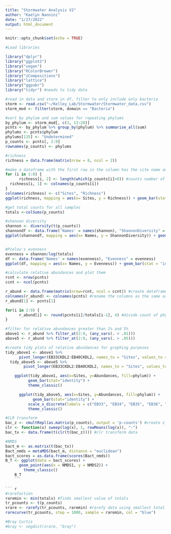 ---
title: "Stormwater Analysis V2"
author: "Kaelyn Nannini"
date: "1/27/2022"
output: html_document
---

```{r setup, include=FALSE}
knitr::opts_chunk$set(echo = TRUE)
```

```{r Load libraries}

#Load libraries

library("dplyr")
library("ggplot2")
library("vegan")
library("RColorBrewer")
library("zCompositions")
library("lattice")
library("ggpubr")
library("tidyr") #needs to tidy data
```

```{r Load data}

#read in data and store in df, filter to only include only bacteria
storm <- read.csv("~/Kelley_Lab/Stormwater/Stormwater_data.csv")
storm_mod <- filter(storm, domain == "Bacteria")

#sort by phylum and sum values for repeating phylums
by_phylum <- storm_mod[, c(3, 13:20)]
pcnts <- by_phylum %>% group_by(phylum) %>% summarise_all(sum)
phylums <- pcnts$phylum
phylums[135] <- "Undetermined"
p_counts <- pcnts[, 2:9]
rownames(p_counts) <- phylums
```


```{r Calculate basic alpha diversity metrics}
#richness
richness = data.frame(matrix(nrow = 8, ncol = 2))

#make a dataframe with the first row in the column has the site name and the second column has the number of species
for (i in 1:8) { 
	  richness[i, 2] <- length(which(p_counts[i]>0)) #counts number of times there's a counts greater than 0
  richness[i, 1] <- colnames(p_counts[i]) 
}
colnames(richness) <- c("Sites", "Richness")
ggplot(richness, mapping = aes(x= Sites, y = Richness)) + geom_bar(stat = "identity")

#get total counts for all samples
totals <-colSums(p_counts)

#shannon diversity
shannon <- diversity(t(p_counts))
shannondf <- data.frame('Names' = names(shannon), "ShannonDiversity" = shannon) #create dataframe from named number
ggplot(shannondf, mapping = aes(x= Names, y = ShannonDiversity)) + geom_bar(stat = "identity")


#Pielou's evenness
evenness = shannon/log(totals)
df <- data.frame('Names' = names(evenness), "Evenness" = evenness)
ggplot(df, mapping = aes(x= Names, y = Evenness)) + geom_bar(stat = "identity")
```

```{r Relative Abundances and Plots}
#calculate relative abundances and plot them
rcnt <- nrow(pcnts)
ccnt <- ncol(pcnts)

r_abund <- data.frame(matrix(nrow=rcnt, ncol = ccnt)) #create dataframe with same number and rows and columns as pcnts
colnames(r_abund) <- colnames(pcnts) #rename the columns as the same as pcnts
r_abund[1] <- pcnts[1]

for(i in 2:9) {
	  r_abund[i] <- round(pcnts[i]/totals[i-1], 4) #divide count of phylum of given site by the total number of features for that site
}

#filter for relative abundances greater than 1% and 5%
above1 <- r_abund %>% filter_at(2:9, (any_vars(. > .01))) 
above5 <- r_abund %>% filter_at(2:9, (any_vars(. > .05)))

#create tidy plots of relative abundances for graphing purposes
tidy_above1 <- above1 %>%
	  pivot_longer(EB33CKDL2:EB40CKDL2, names_to = "Sites", values_to = "Abundances")
  tidy_above5 <- above5 %>%   
	    pivot_longer(EB33CKDL2:EB40CKDL2, names_to = "Sites", values_to = "Abundances")

    ggplot(tidy_above1, aes(x=Sites, y=Abundances, fill=phylum)) +
	      geom_bar(stat="identity") +
	      theme_classic()

      ggplot(tidy_above5, aes(x=Sites, y=Abundances, fill=phylum)) +
	        geom_bar(stat="identity") + 
		  scale_x_discrete(labels = c("EB33", "EB34", "EB35", "EB36", "EB37", "EB38", "EB39", "EB40")) +
		  theme_classic()

```


```{r CLR transform and NMDS}

#CLR transform
bac_z <- cmultRepl(as.matrix(p_counts), output = 'p-counts') #create z scores
clr <- function(x) sweep(log(x), 1, rowMeans(log(x)), "-")
bac_tx <- data.frame(t(clr(t(bac_z)))) #clr transform data

#NMDS
bact_m <- as.matrix(t(bac_tx))
Bact_nmds = metaMDS(bact_m, distance = "euclidean")
bact_scores = as.data.frame(scores(Bact_nmds))
B_T <- ggplot(data = bact_scores) +
	  geom_point(aes(x = NMDS1, y = NMDS2)) + 
	    theme_classic()
    B_T 
    ```

``` {r}
#rarefaction
raremin <- min(totals) #finds smallest value of totals
tr_pcounts <- t(p_counts)
srare <- rarefy(tr_pcounts, raremin) #rarefy data using smallest total
rarecurve(tr_pcounts, step = 1000, sample = raremin, col = "blue")

#Bray Curtis
#bray <- vegdist(srare, "bray")

```

```{r Test plot}


```


